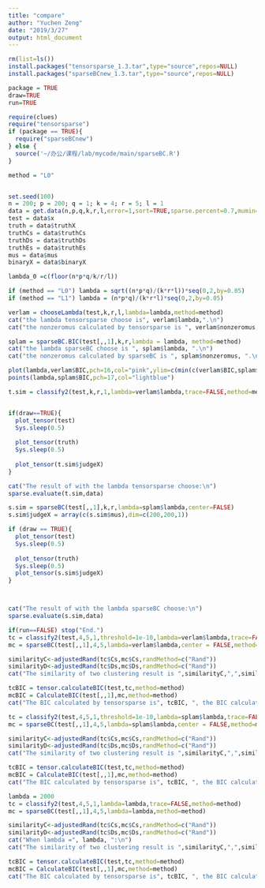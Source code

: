 ```yaml
---
title: "compare"
author: "Yuchen Zeng"
date: "2019/3/27"
output: html_document
---
```


```r
rm(list=ls())
install.packages("tensorsparse_1.3.tar",type="source",repos=NULL)
install.packages("sparseBCnew_1.3.tar",type="source",repos=NULL)

package = TRUE
draw=TRUE
run=TRUE

require(clues)
require("tensorsparse")
if (package == TRUE){
  require("sparseBCnew")
} else {
  source('~/办公/课程/lab/mycode/main/sparseBC.R')
}

```


```r

method = "L0"


set.seed(100)
n = 200; p = 200; q = 1; k = 4; r = 5; l = 1
data = get.data(n,p,q,k,r,l,error=1,sort=TRUE,sparse.percent=0.7,mumin=-4,mumax=4)
test = data$x
truth = data$truthX
truthCs = data$truthCs
truthDs = data$truthDs
truthEs = data$truthEs
mus = data$mus
binaryX = data$binaryX

lambda_0 =c(floor(n*p*q/k/r/l))

if (method == "L0") lambda = sqrt((n*p*q)/(k*r*l))*seq(0,2,by=0.05)
if (method == "L1") lambda = (n*p*q)/(k*r*l)*seq(0,2,by=0.05)
```


```r
verlam = chooseLambda(test,k,r,l,lambda=lambda,method=method)
cat("the lambda tensorsparse choose is", verlam$lambda,".\n")
cat("the nonzeromus calculated by tensorsparse is ", verlam$nonzeromus, ".\n")
```

```r
splam = sparseBC.BIC(test[,,1],k,r,lambda = lambda, method=method)
cat("the lambda sparseBC choose is ", splam$lambda, ".\n")
cat("the nonzeromus calculated by sparseBC is ", splam$nonzeromus, ".\n")
```
```r
plot(lambda,verlam$BIC,pch=16,col="pink",ylim=c(min(c(verlam$BIC,splam$BIC)),max(c(verlam$BIC,splam$BIC))))
points(lambda,splam$BIC,pch=17,col="lightblue")
```

```r
t.sim = classify2(test,k,r,1,lambda=verlam$lambda,trace=FALSE,method=method,center=FALSE)


if(draw==TRUE){
  plot_tensor(test)
  Sys.sleep(0.5)
  
  plot_tensor(truth)
  Sys.sleep(0.5)
  
  plot_tensor(t.sim$judgeX)
}

cat("The result of with the lambda tensorsparse choose:\n")
sparse.evaluate(t.sim,data)
```

```r
s.sim = sparseBC(test[,,1],k,r,lambda=splam$lambda,center=FALSE)
s.sim$judgeX = array(c(s.sim$mus),dim=c(200,200,1))

if (draw == TRUE){
  plot_tensor(test)
  Sys.sleep(0.5)
  
  plot_tensor(truth)
  Sys.sleep(0.5)
  plot_tensor(s.sim$judgeX)
}



cat("The result of with the lambda sparseBC choose:\n")
sparse.evaluate(s.sim,data)
```

```r
if(run==FALSE) stop("End.")
tc = classify2(test,4,5,1,threshold=1e-10,lambda=verlam$lambda,trace=FALSE,method=method)
mc = sparseBC(test[,,1],4,5,lambda=verlam$lambda,center = FALSE,method=method)

similarityC<-adjustedRand(tc$Cs,mc$Cs,randMethod=c("Rand"))
similarityD<-adjustedRand(tc$Ds,mc$Ds,randMethod=c("Rand"))
cat("The similarity of two clustering result is ",similarityC,",",similarityD,".\n")

tcBIC = tensor.calculateBIC(test,tc,method=method)
mcBIC = CalculateBIC(test[,,1],mc,method=method)
cat("The BIC calculated by tensorsparse is", tcBIC, ", the BIC calculated by sparseBC is", mcBIC, ".\n")
```


```r
tc = classify2(test,4,5,1,threshold=1e-10,lambda=splam$lambda,trace=FALSE,method=method)
mc = sparseBC(test[,,1],4,5,lambda=splam$lambda,center = FALSE,method=method)

similarityC<-adjustedRand(tc$Cs,mc$Cs,randMethod=c("Rand"))
similarityD<-adjustedRand(tc$Ds,mc$Ds,randMethod=c("Rand"))
cat("The similarity of two clustering result is ",similarityC,",",similarityD,".\n")

tcBIC = tensor.calculateBIC(test,tc,method=method)
mcBIC = CalculateBIC(test[,,1],mc,method=method)
cat("The BIC calculated by tensorsparse is", tcBIC, ", the BIC calculated by sparseBC is", mcBIC, ".\n")
```


```r
lambda = 2000
tc = classify2(test,4,5,1,lambda=lambda,trace=FALSE,method=method)
mc = sparseBC(test[,,1],4,5,lambda=lambda,method=method)

similarityC<-adjustedRand(tc$Cs,mc$Cs,randMethod=c("Rand"))
similarityD<-adjustedRand(tc$Ds,mc$Ds,randMethod=c("Rand"))
cat("When lambda =", lambda, ":\n")
cat("The similarity of two clustering result is ",similarityC,",",similarityD,".\n")

tcBIC = tensor.calculateBIC(test,tc,method=method)
mcBIC = CalculateBIC(test[,,1],mc,method=method)
cat("The BIC calculated by tensorsparse is", tcBIC, ", the BIC calculated by sparseBC is", mcBIC, ".\n")
```











